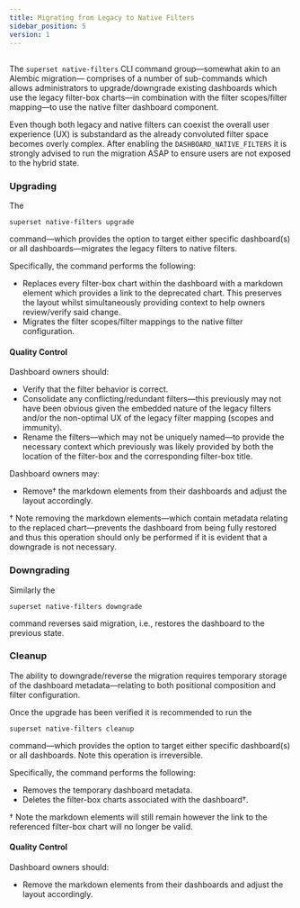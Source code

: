 ```yaml
---
title: Migrating from Legacy to Native Filters
sidebar_position: 5
version: 1
---
```


##

The `superset native-filters` CLI command group—somewhat akin to an Alembic migration—
comprises of a number of sub-commands which allows administrators to upgrade/downgrade
existing dashboards which use the legacy filter-box charts—in combination with the
filter scopes/filter mapping—to use the native filter dashboard component.

Even though both legacy and native filters can coexist the overall user experience (UX)
is substandard as the already convoluted filter space becomes overly complex. After
enabling the `DASHBOARD_NATIVE_FILTERS` it is strongly advised to run the migration ASAP to
ensure users are not exposed to the hybrid state.

### Upgrading

The

```
superset native-filters upgrade
```

command—which provides the option to target either specific dashboard(s) or all
dashboards—migrates the legacy filters to native filters.

Specifically, the command performs the following:

- Replaces every filter-box chart within the dashboard with a markdown element which
provides a link to the deprecated chart. This preserves the layout whilst simultaneously
providing context to help owners review/verify said change.
- Migrates the filter scopes/filter mappings to the native filter configuration.

#### Quality Control

Dashboard owners should:

- Verify that the filter behavior is correct.
- Consolidate any conflicting/redundant filters—this previously may not have been
obvious given the embedded nature of the legacy filters and/or the non-optimal UX of the
legacy filter mapping (scopes and immunity).
- Rename the filters—which may not be uniquely named—to provide the necessary context
which previously was likely provided by both the location of the filter-box and the
corresponding filter-box title.

Dashboard owners may:

- Remove† the markdown elements from their dashboards and adjust the layout accordingly.

† Note removing the markdown elements—which contain metadata relating to the replaced
chart—prevents the dashboard from being fully restored and thus this operation should
only be performed if it is evident that a downgrade is not necessary.

### Downgrading

Similarly the

```
superset native-filters downgrade
```

command reverses said migration, i.e., restores the dashboard to the previous state.


### Cleanup

The ability to downgrade/reverse the migration requires temporary storage of the
dashboard metadata—relating to both positional composition and filter configuration.

Once the upgrade has been verified it is recommended to run the

```
superset native-filters cleanup
```

command—which provides the option to target either specific dashboard(s) or all
dashboards. Note this operation is irreversible.

Specifically, the command performs the following:

- Removes the temporary dashboard metadata.
- Deletes the filter-box charts associated with the dashboard†.

† Note the markdown elements will still remain however the link to the referenced filter-box
chart will no longer be valid.

#### Quality Control

Dashboard owners should:

- Remove the markdown elements from their dashboards and adjust the layout accordingly.
